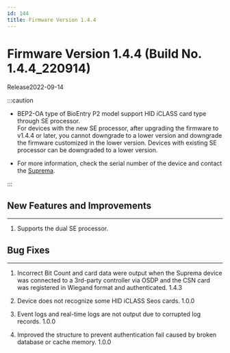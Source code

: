 ```yaml
---
id: 144
title: Firmware Version 1.4.4
---
```


# Firmware Version 1.4.4 (Build No. 1.4.4_220914)

Release<Separator/>2022-09-14

:::caution

- BEP2-OA type of BioEntry P2 model support HID iCLASS card type through SE processor.<br/>For devices with the new SE processor, after upgrading the firmware to v1.4.4 or later, you cannot downgrade to a lower version and downgrade the firmware customized in the lower version. Devices with existing SE processor can be downgraded to a lower version.

- For more information, check the serial number of the device and contact the [Suprema](https://supremainc.com).

:::

## New Features and Improvements

---

1. Supports the dual SE processor.

## Bug Fixes

---

<BugLists>

1. Incorrect Bit Count and card data were output when the Suprema device was connected to a 3rd-party controller via OSDP and the CSN card was registered in Wiegand format and authenticated. <Badge>1.4.3</Badge>

1. Device does not recognize some HID iCLASS Seos cards. <Badge>1.0.0</Badge>

1. Event logs and real-time logs are not output due to corrupted log records. <Badge>1.0.0</Badge>

1. Improved the structure to prevent authentication fail caused by broken database or cache memory. <Badge>1.0.0</Badge>

</BugLists>